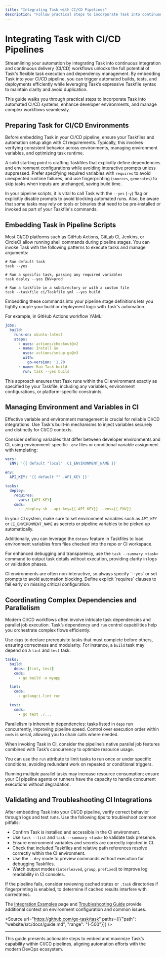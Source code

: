 ```yaml
---
title: "Integrating Task with CI/CD Pipelines"
description: "Follow practical steps to incorporate Task into continuous integration and delivery systems, streamline developer environments, and trigger automated builds and tests efficiently."
---
```


# Integrating Task with CI/CD Pipelines

Streamlining your automation by integrating Task into continuous integration and continuous delivery (CI/CD) workflows unlocks the full potential of Task's flexible task execution and dependency management. By embedding Task into your CI/CD pipeline, you can trigger automated builds, tests, and deployments efficiently while leveraging Task’s expressive Taskfile syntax to maintain clarity and avoid duplication.

This guide walks you through practical steps to incorporate Task into automated CI/CD systems, enhance developer environments, and manage complex workflows seamlessly.

## Preparing Task for CI/CD Environments

Before embedding Task in your CI/CD pipeline, ensure your Taskfiles and automation setup align with CI requirements. Typically, this involves verifying consistent behavior across environments, managing environment variables, and optimizing task runtime.

A solid starting point is crafting Taskfiles that explicitly define dependencies and environment configurations while avoiding interactive prompts unless suppressed. Prefer specifying required variables with `requires` to avoid unexpected runtime failures, and use fingerprinting (`sources`, `generates`) to skip tasks when inputs are unchanged, saving build time.

In your pipeline scripts, it is vital to call Task with the `--yes` (`-y`) flag or explicitly disable prompts to avoid blocking automated runs. Also, be aware that some tasks may rely on tools or binaries that need to be pre-installed or invoked as part of your Taskfile's commands.

## Embedding Task in Pipeline Scripts

Most CI/CD platforms such as GitHub Actions, GitLab CI, Jenkins, or CircleCI allow running shell commands during pipeline stages. You can invoke Task with the following patterns to execute tasks and manage arguments:

```shell
# Run default task
task --yes

# Run a specific task, passing any required variables
task deploy --yes ENV=prod

# Run a taskfile in a subdirectory or with a custom file
task --taskfile ci/Taskfile.yml --yes build
```

Embedding these commands into your pipeline stage definitions lets you tightly couple your build or deployment logic with Task's automation.

For example, in GitHub Actions workflow YAML:

```yaml
jobs:
  build:
    runs-on: ubuntu-latest
    steps:
      - uses: actions/checkout@v2
      - name: Install Go
        uses: actions/setup-go@v3
        with:
          go-version: '1.20'
      - name: Run Task build
        run: task --yes build
```

This approach ensures that Task runs within the CI environment exactly as specified by your Taskfile, including any variables, environment configurations, or platform-specific constraints.

## Managing Environment and Variables in CI

Effective variable and environment management is crucial for reliable CI/CD integrations. Use Task's built-in mechanisms to inject variables securely and distinctly for CI/CD contexts.

Consider defining variables that differ between developer environments and CI, using environment-specific `.env` files or conditional variable assignment with templating:

```yaml
vars:
  ENV: '{{ default "local" .CI_ENVIRONMENT_NAME }}'

env:
  API_KEY: '{{ default "" .API_KEY }}'

tasks:
  deploy:
    requires:
      vars: [API_KEY]
    cmds:
      - ./deploy.sh --api-key={{.API_KEY}} --env={{.ENV}}
```

In your CI system, make sure to set environment variables such as `API_KEY` or `CI_ENVIRONMENT_NAME` as secrets or pipeline variables to be picked up automatically.

Additionally, you can leverage the `dotenv` feature in Taskfiles to load environment variables from files checked into the repo or CI workspace.

For enhanced debugging and transparency, use the `task --summary <task>` command to output task details without execution, providing clarity in logs or validation phases.

<Tip>
CI environments are often non-interactive, so always specify `--yes` or set prompts to avoid automation blocking. Define explicit `requires` clauses to fail early on missing critical configuration.
</Tip>

## Coordinating Complex Dependencies and Parallelism

Modern CI/CD workflows often involve intricate task dependencies and parallel job execution. Task’s dependency and `run` control capabilities help you orchestrate complex flows efficiently.

Use `deps` to declare prerequisite tasks that must complete before others, ensuring correctness and modularity. For instance, a `build` task may depend on a `lint` and `test` task:

```yaml
tasks:
  build:
    deps: [lint, test]
    cmds:
      - go build -o myapp

  lint:
    cmds:
      - golangci-lint run

  test:
    cmds:
      - go test ./...
```

Parallelism is inherent in dependencies; tasks listed in `deps` run concurrently, improving pipeline speed. Control over execution order within `cmds` is serial, allowing you to chain calls where needed.

When invoking Task in CI, consider the pipeline’s native parallel job features combined with Task’s concurrency to optimize resource usage.

You can use the `run` attribute to limit tasks to run once or under specific conditions, avoiding redundant work on repeated or conditional triggers.

<Warning>
Running multiple parallel tasks may increase resource consumption; ensure your CI pipeline agents or runners have the capacity to handle concurrent executions without degradation.
</Warning>

## Validating and Troubleshooting CI Integrations

After embedding Task into your CI/CD pipeline, verify correct behavior through logs and test runs. Use the following tips to troubleshoot common pitfalls:

- Confirm Task is installed and accessible in the CI environment.
- Use `task --list` and `task --summary <task>` to validate task presence.
- Ensure environment variables and secrets are correctly injected in CI.
- Check that included Taskfiles and relative path references resolve correctly within the CI environment.
- Use the `--dry` mode to preview commands without execution for debugging Taskfiles.
- Watch output modes (`interleaved`, `group`, `prefixed`) to improve log readability in CI consoles.

If the pipeline fails, consider reviewing cached states or `.task` directories if fingerprinting is enabled, to determine if cached results interfere with correctness.

The [Integration Examples](/overview/integration-usecases/integration-examples) page and [Troubleshooting Guide](/getting-started/troubleshooting-quick-fixes/troubleshooting-common-problems) provide additional context on environment configuration and common issues.

<Source url="https://github.com/go-task/task" paths={[{"path": "website/src/docs/guide.md", "range": "1-500"}]} />

---

This guide presents actionable steps to embed and maximize Task’s capability within CI/CD pipelines, aligning automation efforts with the modern DevOps ecosystem.



